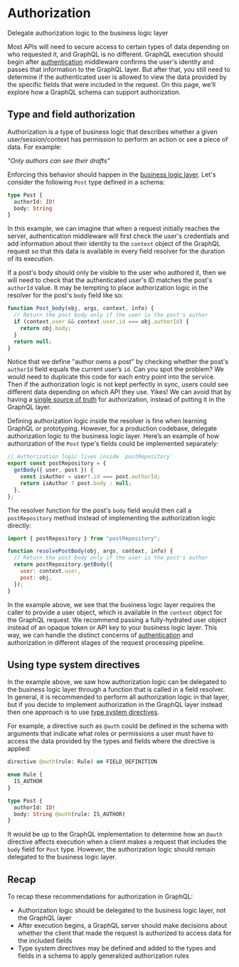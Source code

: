 # Authorization

<p className="learn-subtitle">Delegate authorization logic to the business logic layer</p>

Most APIs will need to secure access to certain types of data depending on who requested it, and GraphQL is no different. GraphQL execution should begin after [authentication](/graphql-js/authentication-and-express-middleware/) middleware confirms the user's identity and passes that information to the GraphQL layer. But after that, you still need to determine if the authenticated user is allowed to view the data provided by the specific fields that were included in the request. On this page, we'll explore how a GraphQL schema can support authorization.

## Type and field authorization

Authorization is a type of business logic that describes whether a given user/session/context has permission to perform an action or see a piece of data. For example:

_"Only authors can see their drafts"_

Enforcing this behavior should happen in the [business logic layer](/learn/thinking-in-graphs/#business-logic-layer). Let's consider the following `Post` type defined in a schema:
 
```graphql
type Post {
  authorId: ID!
  body: String
}
```

In this example, we can imagine that when a request initially reaches the server, authentication middleware will first check the user's credentials and add information about their identity to the `context` object of the GraphQL request so that this data is available in every field resolver for the duration of its execution.

If a post's body should only be visible to the user who authored it, then we will need to check that the authenticated user's ID matches the post's `authorId` value. It may be tempting to place authorization logic in the resolver for the post's `body` field like so:

```js
function Post_body(obj, args, context, info) {
  // Return the post body only if the user is the post's author
  if (context.user && context.user.id === obj.authorId) {
    return obj.body;
  }
  return null;
}
```

Notice that we define "author owns a post" by checking whether the post's `authorId` field equals the current user’s `id`. Can you spot the problem? We would need to duplicate this code for each entry point into the service. Then if the authorization logic is not kept perfectly in sync, users could see different data depending on which API they use. Yikes! We can avoid that by having a [single source of truth](/learn/thinking-in-graphs/#business-logic-layer) for authorization, instead of putting it in the GraphQL layer.

Defining authorization logic inside the resolver is fine when learning GraphQL or prototyping. However, for a production codebase, delegate authorization logic to the business logic layer. Here’s an example of how authorization of the `Post` type's fields could be implemented separately:

```js
// Authorization logic lives inside `postRepository`
export const postRepository = {
  getBody({ user, post }) {
    const isAuthor = user?.id === post.authorId;
    return isAuthor ? post.body : null;
  },
};
```

The resolver function for the post's `body` field would then call a `postRepository` method instead of implementing the authorization logic directly:

```js
import { postRepository } from "postRepository";

function resolvePostBody(obj, args, context, info) {
  // Return the post body only if the user is the post's author
  return postRepository.getBody({
    user: context.user,
    post: obj,
  });
}
```

In the example above, we see that the business logic layer requires the caller to provide a user object, which is available in the `context` object for the GraphQL request. We recommend passing a fully-hydrated user object instead of an opaque token or API key to your business logic layer. This way, we can handle the distinct concerns of [authentication](/graphql-js/authentication-and-express-middleware/) and authorization in different stages of the request processing pipeline.

## Using type system directives

In the example above, we saw how authorization logic can be delegated to the business logic layer through a function that is called in a field resolver. In general, it is recommended to perform all authorization logic in that layer, but if you decide to implement authorization in the GraphQL layer instead then one approach is to use [type system directives](/learn/schema/#directives).

For example, a directive such as `@auth` could be defined in the schema with arguments that indicate what roles or permissions a user must have to access the data provided by the types and fields where the directive is applied:

```graphql
directive @auth(rule: Rule) on FIELD_DEFINITION

enum Rule {
  IS_AUTHOR
}

type Post {
  authorId: ID!
  body: String @auth(rule: IS_AUTHOR)
}
```

It would be up to the GraphQL implementation to determine how an `@auth` directive affects execution when a client makes a request that includes the `body` field for `Post` type. However, the authorization logic should remain delegated to the business logic layer.

## Recap

To recap these recommendations for authorization in GraphQL:

- Authorization logic should be delegated to the business logic layer, not the GraphQL layer
- After execution begins, a GraphQL server should make decisions about whether the client that made the request is authorized to access data for the included fields
- Type system directives may be defined and added to the types and fields in a schema to apply generalized authorization rules

